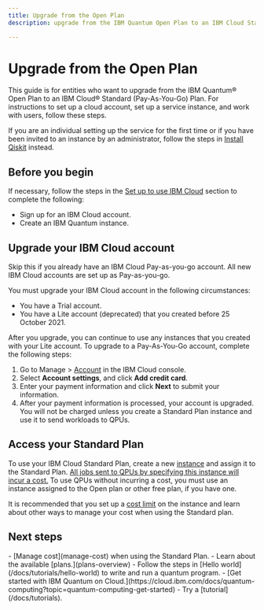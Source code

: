 ```yaml
---
title: Upgrade from the Open Plan
description: upgrade from the IBM Quantum Open Plan to an IBM Cloud Standard (Pay-As-You-Go) Plan

---
```


# Upgrade from the Open Plan

This guide is for entities who want to upgrade from the IBM Quantum&reg; Open Plan to an IBM Cloud&reg; Standard (Pay-As-You-Go) Plan. For instructions to set up a cloud account, set up a service instance, and work with users, follow these steps.

If you are an individual setting up the service for the first time or if you have been invited to an instance by an administrator, follow the steps in [Install Qiskit](./install-qiskit) instead.

## Before you begin

If necessary, follow the steps in the [Set up to use IBM Cloud](./cloud-setup#cloud) section to complete the following:

- Sign up for an IBM Cloud account.
- Create an IBM Quantum instance.

<span id="update-cloud-account"></span>
## Upgrade your IBM Cloud account

Skip this if you already have an IBM Cloud Pay-as-you-go account. All new IBM Cloud accounts are set up as Pay-as-you-go.

You must upgrade your IBM Cloud account in the following circumstances:

- You have a Trial account.
- You have a Lite account (deprecated) that you created before 25 October 2021.

After you upgrade, you can continue to use any instances that you created with your Lite account. To upgrade to a Pay-As-You-Go account, complete the following steps:

1. Go to Manage > [Account](https://cloud.ibm.com/account) in the IBM Cloud console.
2. Select **Account settings**, and click **Add credit card**.
3. Enter your payment information and click **Next** to submit your information.
4. After your payment information is processed, your account is upgraded.
   <Admonition type="note">
   You will not be charged unless you create a Standard Plan instance and use it to send workloads to QPUs.
   </Admonition>

## Access your Standard Plan

To use your IBM Cloud Standard Plan, create a new [instance](/docs/guides/instances) and assign it to the Standard Plan.  <ins>All jobs sent to QPUs by specifying this instance will incur a cost.</ins>  To use QPUs without incurring a cost, you must use an instance assigned to the Open plan or other free plan, if you have one.

It is recommended that you set up a [cost limit](/docs/guides/manage-cost#cost-limit) on the instance and learn about other ways to manage your cost when using the Standard plan.

## Next steps

<Admonition type="tip" title="Recommendations">
  -  [Manage cost](manage-cost) when using the Standard Plan.
  -  Learn about the available [plans.](plans-overview)
  -  Follow the steps in [Hello world](/docs/tutorials/hello-world) to write and run a quantum program.
  -  [Get started with IBM Quantum on Cloud.](https://cloud.ibm.com/docs/quantum-computing?topic=quantum-computing-get-started)
  -  Try a [tutorial](/docs/tutorials).
</Admonition>